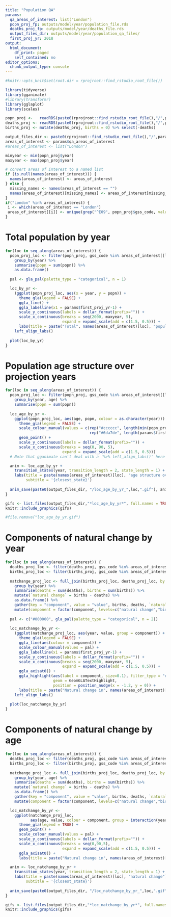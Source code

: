 ```yaml
---
title: "Population QA"
params:
  qa_areas_of_interest: list("London")
  popn_proj_fp: outputs/model/year/population_file.rds
  deaths_proj_fp: outputs/model/year/deaths_file.rds
  output_files_dir: outputs/model/year/population_qa_files/
  first_proj_yr: 2018
output:
  html_document:
    df_print: paged
    self_contained: no
editor_options: 
  chunk_output_type: console
---
```


```r

#knitr::opts_knit$set(root.dir = rprojroot::find_rstudio_root_file())

```

```r
library(tidyverse)
library(gganimate)
#library(transformr)
library(gglaplot)
library(scales)
```

```r
popn_proj <-   readRDS(paste0(rprojroot::find_rstudio_root_file(),"/",params$popn_proj_fp))
deaths_proj <- readRDS(paste0(rprojroot::find_rstudio_root_file(),"/",params$deaths_proj_fp))
births_proj <- mutate(deaths_proj, births = 0) %>% select(-deaths)

output_files_dir <- paste0(rprojroot::find_rstudio_root_file(),"/",params$output_files_dir)
areas_of_interest <- params$qa_areas_of_interest
#areas_of_interest <- list("London")

minyear <- min(popn_proj$year)
maxyear <- max(popn_proj$year)

# convert areas of interest to a named list
if (is.null(names(areas_of_interest))) {
  names(areas_of_interest) <- areas_of_interest
} else {
  missing_names <- names(areas_of_interest == "")
  names(areas_of_interest)[missing_names] <- areas_of_interest[missing_names]
}
if("London" %in% areas_of_interest) {
 i <- which(areas_of_interest == "London")
 areas_of_interest[[i]] <- unique(grep("^E09", popn_proj$gss_code, value=TRUE))
}
```

# Total population by year
```r
for(loc in seq_along(areas_of_interest)) {
  popn_proj_loc <- filter(popn_proj, gss_code %in% areas_of_interest[[loc]]) %>%
    group_by(year) %>%
    summarise(popn = sum(popn)) %>%
    as.data.frame()
  
  pal <- gla_pal(palette_type = "categorical", n = 1)

  loc_by_yr <- 
    (ggplot(popn_proj_loc, aes(x = year, y = popn)) +
      theme_gla(legend = FALSE) +
      ggla_line() +
      ggla_labelline(x1 = params$first_proj_yr-1) +
      scale_y_continuous(labels = dollar_format(prefix="")) +
      scale_x_continuous(breaks = seq(2000, maxyear, 5),
                         expand = expand_scale(add = c(1.5, 0.5))) +
      labs(title = paste("Total", names(areas_of_interest)[loc], "population by year"))) %>%
    left_align_labs()
  
  plot(loc_by_yr)
}
```

# Population age structure over projection years
```r
for(loc in seq_along(areas_of_interest)) {
  popn_proj_loc <- filter(popn_proj, gss_code %in% areas_of_interest[[loc]]) %>%
    group_by(year, age) %>%
    summarise(popn = sum(popn))
  
  loc_age_by_yr <- 
    ggplot(popn_proj_loc, aes(age, popn, colour = as.character(year))) +
      theme_gla(legend = FALSE) +
      scale_colour_manual(values = c(rep("#cccccc", length(min(popn_proj_loc$year):(params$first_proj_yr-1))),
                                     rep("#6da7de", length(params$first_proj_yr:max(popn_proj_loc$year))))) +
      geom_point() +
      scale_y_continuous(labels = dollar_format(prefix="")) +
      scale_x_continuous(breaks = seq(0, 90, 5),
                         expand = expand_scale(add = c(1.5, 0.5)))
  # Note that gganimate can't deal with a '%>% left_align_labs()' here

  anim <- loc_age_by_yr +
    transition_states(year, transition_length = 2, state_length = 1) +
    labs(title = paste(names(areas_of_interest)[loc], "age structure over projection years"),
         subtitle = '{closest_state}')
  
  anim_save(paste0(output_files_dir, "/loc_age_by_yr_",loc,".gif"), anim)
}
```

```r
gifs <- list.files(output_files_dir,"*loc_age_by_yr*", full.names = TRUE)
knitr::include_graphics(gifs)
```


```r
#file.remove("loc_age_by_yr.gif")
```

# Components of natural change by year
```r
for(loc in seq_along(areas_of_interest)) {
  deaths_proj_loc <- filter(deaths_proj, gss_code %in% areas_of_interest[[loc]])
  births_proj_loc <- filter(births_proj, gss_code %in% areas_of_interest[[loc]])
  
  natchange_proj_loc <- full_join(births_proj_loc, deaths_proj_loc, by = c("gss_code", "sex", "age", "year")) %>%
    group_by(year) %>%
    summarise(deaths = sum(deaths), births = sum(births)) %>%
    mutate(`natural change` = births - deaths) %>%
    as.data.frame() %>%
    gather(key = "component", value = "value", births, deaths, `natural change`) %>%
    mutate(component = factor(component, levels=c("natural change","births","deaths")))
  
  pal <- c("#000000", gla_pal(palette_type = "categorical", n = 2))
  
  loc_natchange_by_yr <- 
    (ggplot(natchange_proj_loc, aes(year, value, group = component)) +
      theme_gla(legend = FALSE) +
      ggla_line(aes(colour = component)) +
      scale_colour_manual(values = pal) +
      ggla_labelline(x1 = params$first_proj_yr-1) +
      scale_y_continuous(labels = dollar_format(prefix="")) +
      scale_x_continuous(breaks = seq(2000, maxyear, 5),
                         expand = expand_scale(add = c(1.5, 0.5))) +
      ggla_axisat0() +
      ggla_highlight(aes(label = component, size=0.1), filter_type = "end",
                     geom = GeomGLATextHighlight, 
                     position = position_nudge(x = -1.2, y = 0)) +
      labs(title = paste("Natural change in", names(areas_of_interest)[loc], "by year"))) %>%
    left_align_labs()
  
  plot(loc_natchange_by_yr)
}
```

# Components of natural change by age
```r
for(loc in seq_along(areas_of_interest)) {
  deaths_proj_loc <- filter(deaths_proj, gss_code %in% areas_of_interest[[loc]])
  births_proj_loc <- filter(births_proj, gss_code %in% areas_of_interest[[loc]])
  
  natchange_proj_loc <- full_join(births_proj_loc, deaths_proj_loc, by = c("gss_code", "sex", "age", "year")) %>%
    group_by(year, age) %>%
    summarise(deaths = sum(deaths), births = sum(births)) %>%
    mutate(`natural change` = births - deaths) %>%
    as.data.frame() %>%
    gather(key = "component", value = "value", births, deaths, `natural change`) %>%
    mutate(component = factor(component, levels=c("natural change","births","deaths")))

  loc_natchange_by_yr <- 
    ggplot(natchange_proj_loc,
           aes(age, value, colour = component, group = interaction(year, component))) +
      theme_gla(legend = TRUE) +
      geom_point() +
      scale_colour_manual(values = pal) +
      scale_y_continuous(labels = dollar_format(prefix="")) +
      scale_x_continuous(breaks = seq(0,90,5),
                         expand = expand_scale(add = c(1.5, 0.5))) +
      ggla_axisat0() +
      labs(title = paste("Natural change in", names(areas_of_interest)[loc], "by year"))

  anim <- loc_natchange_by_yr +
    transition_states(year, transition_length = 2, state_length = 1) +
    labs(title = paste(names(areas_of_interest)[loc], "natural change"),
         subtitle = '{closest_state}')
  
  anim_save(paste0(output_files_dir, "/loc_natchange_by_yr_",loc,".gif"), anim)
}
```

```r
gifs <- list.files(output_files_dir,"*loc_natchange_by_yr*", full.names = TRUE)
knitr::include_graphics(gifs)
```
